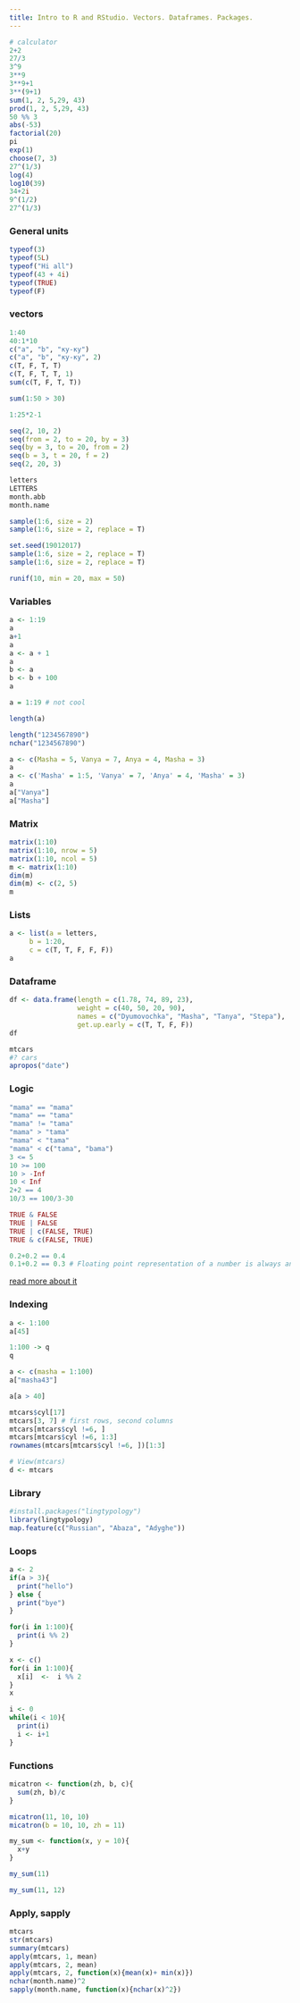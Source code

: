```yaml
---
title: Intro to R and RStudio. Vectors. Dataframes. Packages.
---
```

```r
# calculator
2+2
27/3
3^9
3**9
3**9+1
3**(9+1)
sum(1, 2, 5,29, 43)
prod(1, 2, 5,29, 43)
50 %% 3
abs(-53)
factorial(20)
pi
exp(1)
choose(7, 3)
27^(1/3)
log(4)
log10(39)
34+2i
9^(1/2)
27^(1/3)
```

### General units
```r
typeof(3)
typeof(5L)
typeof("Hi all")
typeof(43 + 4i)
typeof(TRUE)
typeof(F)
```

### vectors
```r
1:40
40:1*10
c("a", "b", "ку-ку")
c("a", "b", "ку-ку", 2)
c(T, F, T, T)
c(T, F, T, T, 1)
sum(c(T, F, T, T))

sum(1:50 > 30)

1:25*2-1

seq(2, 10, 2)
seq(from = 2, to = 20, by = 3)
seq(by = 3, to = 20, from = 2)
seq(b = 3, t = 20, f = 2)
seq(2, 20, 3)

letters
LETTERS
month.abb
month.name

sample(1:6, size = 2)
sample(1:6, size = 2, replace = T)

set.seed(19012017)
sample(1:6, size = 2, replace = T)
sample(1:6, size = 2, replace = T)

runif(10, min = 20, max = 50)
```

### Variables
```r
a <- 1:19
a
a+1
a
a <- a + 1
a
b <- a
b <- b + 100
a

a = 1:19 # not cool

length(a)

length("1234567890")
nchar("1234567890")

a <- c(Masha = 5, Vanya = 7, Anya = 4, Masha = 3)
a
a <- c('Masha' = 1:5, 'Vanya' = 7, 'Anya' = 4, 'Masha' = 3)
a
a["Vanya"]
a["Masha"]
```

### Matrix
```r
matrix(1:10)
matrix(1:10, nrow = 5)
matrix(1:10, ncol = 5)
m <- matrix(1:10)
dim(m)
dim(m) <- c(2, 5)
m
```

### Lists
```r
a <- list(a = letters,
     b = 1:20,
     c = c(T, T, F, F, F))
a
```
### Dataframe
```r
df <- data.frame(length = c(1.78, 74, 89, 23),
                 weight = c(40, 50, 20, 90), 
                 names = c("Dyumovochka", "Masha", "Tanya", "Stepa"),
                 get.up.early = c(T, T, F, F))
df

mtcars
#? cars
apropos("date")
```

### Logic
```r
"mama" == "mama"
"mama" == "tama"
"mama" != "tama"
"mama" > "tama"
"mama" < "tama"
"mama" < c("tama", "bama")
3 <= 5
10 >= 100
10 > -Inf
10 < Inf
2+2 == 4
10/3 == 100/3-30

TRUE & FALSE
TRUE | FALSE
TRUE | c(FALSE, TRUE)
TRUE & c(FALSE, TRUE)
```


```r
0.2+0.2 == 0.4
0.1+0.2 == 0.3 # Floating point representation of a number is always an approximation!
```
[read more about it](https://docs.oracle.com/cd/E19957-01/806-3568/ncg_goldberg.html)

### Indexing
```r
a <- 1:100
a[45]

1:100 -> q
q

a <- c(masha = 1:100)
a["masha43"]

a[a > 40]

mtcars$cyl[17]
mtcars[3, 7] # first rows, second columns
mtcars[mtcars$cyl !=6, ]
mtcars[mtcars$cyl !=6, 1:3]
rownames(mtcars[mtcars$cyl !=6, ])[1:3]

# View(mtcars)
d <- mtcars
```
### Library
```r
#install.packages("lingtypology")
library(lingtypology)
map.feature(c("Russian", "Abaza", "Adyghe"))
```

### Loops
```r
a <- 2
if(a > 3){
  print("hello")
} else {
  print("bye")
}

for(i in 1:100){
  print(i %% 2)
}

x <- c()
for(i in 1:100){
  x[i]  <-  i %% 2
}
x

i <- 0
while(i < 10){
  print(i)
  i <- i+1
}

```

### Functions
```r
micatron <- function(zh, b, c){
  sum(zh, b)/c
}

micatron(11, 10, 10)
micatron(b = 10, 10, zh = 11)

my_sum <- function(x, y = 10){
  x+y
}

my_sum(11)

my_sum(11, 12)


```

### Apply, sapply
```r
mtcars
str(mtcars)
summary(mtcars)
apply(mtcars, 1, mean)
apply(mtcars, 2, mean)
apply(mtcars, 2, function(x){mean(x)+ min(x)})
nchar(month.name)^2
sapply(month.name, function(x){nchar(x)^2})
```

